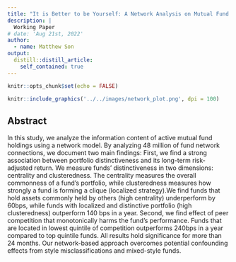 ```yaml
---
title: "It is Better to be Yourself: A Network Analysis on Mutual Fund Distinctiveness and Performance"
description: |
  Working Paper
# date: 'Aug 21st, 2022'
author:
  - name: Matthew Son
output:
  distill::distill_article:
    self_contained: true
---
```



```r
knitr::opts_chunk$set(echo = FALSE)
```

```r
knitr::include_graphics('../../images/network_plot.png', dpi = 100)
```


## Abstract

In this study, we analyze the information content of active mutual fund holdings using a network model. By analyzing 48 million of fund network connections, we document two main findings: First, we find a strong association between portfolio distinctiveness and its long-term risk-adjusted return. We measure funds’ distinctiveness in two dimensions: centrality and clusteredness. The centrality measures the overall commonness of a fund’s portfolio, while clusteredness measures how strongly a fund is forming a clique (localized strategy).We find funds that hold assets commonly held by others (high centrality) underperform by 60bps, while funds with localized and distinctive portfolio (high clusteredness) outperform 140 bps in a year. Second, we find effect of peer competition that monotonically harms the fund’s performance. Funds that are located in lowest quintile of competition outperforms 240bps in a year compared to top quintile funds. All results hold significance for more than 24 months. Our network-based approach overcomes potential confounding effects from style misclassifications and mixed-style funds.
